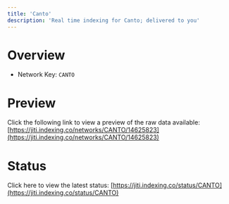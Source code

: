 ```yaml
---
title: 'Canto'
description: 'Real time indexing for Canto; delivered to you'
---
```


# Overview
- Network Key: `CANTO`

# Preview
Click the following link to view a preview of the raw data available: [https://jiti.indexing.co/networks/CANTO/14625823](https://jiti.indexing.co/networks/CANTO/14625823)

# Status
Click here to view the latest status: [https://jiti.indexing.co/status/CANTO](https://jiti.indexing.co/status/CANTO)
